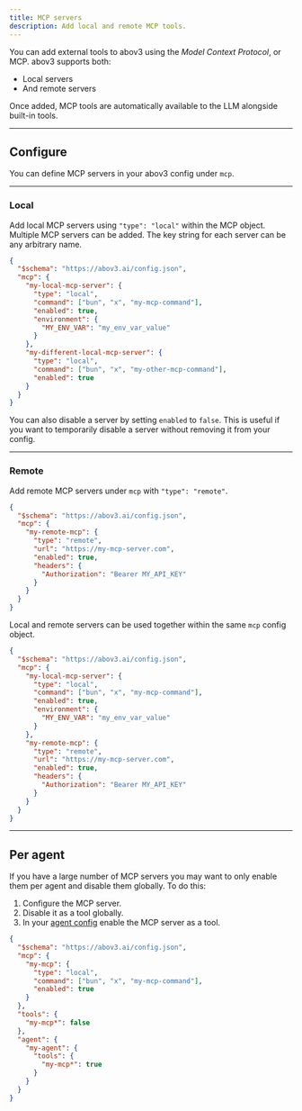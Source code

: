 ```yaml
---
title: MCP servers
description: Add local and remote MCP tools.
---
```


You can add external tools to abov3 using the _Model Context Protocol_, or MCP. abov3 supports both:

- Local servers
- And remote servers

Once added, MCP tools are automatically available to the LLM alongside built-in tools.

---

## Configure

You can define MCP servers in your abov3 config under `mcp`.

---

### Local

Add local MCP servers using `"type": "local"` within the MCP object. Multiple MCP servers can be added. The key string for each server can be any arbitrary name.

```json title="abov3.json"
{
  "$schema": "https://abov3.ai/config.json",
  "mcp": {
    "my-local-mcp-server": {
      "type": "local",
      "command": ["bun", "x", "my-mcp-command"],
      "enabled": true,
      "environment": {
        "MY_ENV_VAR": "my_env_var_value"
      }
    },
    "my-different-local-mcp-server": {
      "type": "local",
      "command": ["bun", "x", "my-other-mcp-command"],
      "enabled": true
    }
  }
}
```

You can also disable a server by setting `enabled` to `false`. This is useful if you want to temporarily disable a server without removing it from your config.

---

### Remote

Add remote MCP servers under `mcp` with `"type": "remote"`.

```json title="abov3.json"
{
  "$schema": "https://abov3.ai/config.json",
  "mcp": {
    "my-remote-mcp": {
      "type": "remote",
      "url": "https://my-mcp-server.com",
      "enabled": true,
      "headers": {
        "Authorization": "Bearer MY_API_KEY"
      }
    }
  }
}
```

Local and remote servers can be used together within the same `mcp` config object.

```json title="abov3.json"
{
  "$schema": "https://abov3.ai/config.json",
  "mcp": {
    "my-local-mcp-server": {
      "type": "local",
      "command": ["bun", "x", "my-mcp-command"],
      "enabled": true,
      "environment": {
        "MY_ENV_VAR": "my_env_var_value"
      }
    },
    "my-remote-mcp": {
      "type": "remote",
      "url": "https://my-mcp-server.com",
      "enabled": true,
      "headers": {
        "Authorization": "Bearer MY_API_KEY"
      }
    }
  }
}
```

---

## Per agent

If you have a large number of MCP servers you may want to only enable them per
agent and disable them globally. To do this:

1. Configure the MCP server.
2. Disable it as a tool globally.
3. In your [agent config](/docs/agents#tools) enable the MCP server as a tool.

```json title="abov3.json" {11, 14-17}
{
  "$schema": "https://abov3.ai/config.json",
  "mcp": {
    "my-mcp": {
      "type": "local",
      "command": ["bun", "x", "my-mcp-command"],
      "enabled": true
    }
  },
  "tools": {
    "my-mcp*": false
  },
  "agent": {
    "my-agent": {
      "tools": {
        "my-mcp*": true
      }
    }
  }
}
```
